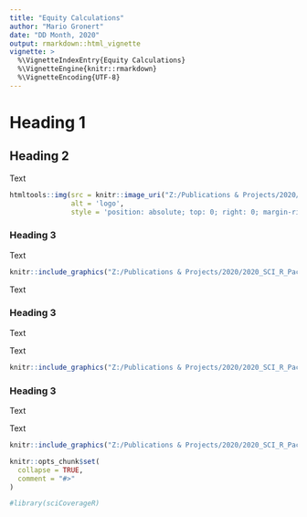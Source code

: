 ```yaml
---
title: "Equity Calculations"
author: "Mario Gronert"    
date: "DD Month, 2020"
output: rmarkdown::html_vignette
vignette: >
  %\VignetteIndexEntry{Equity Calculations}
  %\VignetteEngine{knitr::rmarkdown}
  %\VignetteEncoding{UTF-8}
---
```


# Heading 1

## Heading 2

Text 

```r
htmltools::img(src = knitr::image_uri("Z:/Publications & Projects/2020/2020_SCI_R_Package/SCI Foundation_RGB_Navy_Long_red.jpg"),  
               alt = 'logo', 
               style = 'position: absolute; top: 0; right: 0; margin-right: 350px; padding:1px; border:1px; width: 322px; height: 65px')
```

### Heading 3

Text 

```r
knitr::include_graphics("Z:/Publications & Projects/2020/2020_SCI_R_Package/et_website_civ.png")
```

Text

### Heading 3

Text

Text

```r
knitr::include_graphics("Z:/Publications & Projects/2020/2020_SCI_R_Package/Original_equity_tool output_2.png")
```

### Heading 3

Text

Text

```r
knitr::include_graphics("Z:/Publications & Projects/2020/2020_SCI_R_Package/adapted_equity_tool_simple.png")
```



```r
knitr::opts_chunk$set(
  collapse = TRUE,
  comment = "#>"
)
```

```r
#library(sciCoverageR)
```
